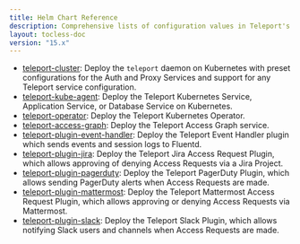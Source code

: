 ```yaml
---
title: Helm Chart Reference
description: Comprehensive lists of configuration values in Teleport's Helm charts
layout: tocless-doc
version: "15.x"
---
```


- [teleport-cluster](/docs/reference/helm-reference/teleport-cluster): Deploy the
  `teleport` daemon on Kubernetes with preset configurations for the Auth and
  Proxy Services and support for any Teleport service configuration.
- [teleport-kube-agent](/docs/reference/helm-reference/teleport-kube-agent): Deploy the
  Teleport Kubernetes Service, Application Service, or Database Service on
  Kubernetes.
- [teleport-operator](/docs/reference/helm-reference/teleport-operator): Deploy the
  Teleport Kubernetes Operator.
- [teleport-access-graph](/docs/reference/helm-reference/teleport-access-graph): Deploy the
  Teleport Access Graph service.
- [teleport-plugin-event-handler](/docs/reference/helm-reference/teleport-plugin-event-handler):
  Deploy the Teleport Event Handler plugin which sends events and session logs
  to Fluentd.
- [teleport-plugin-jira](/docs/reference/helm-reference/teleport-plugin-jira): Deploy
  the Teleport Jira Access Request Plugin, which allows approving of denying
  Access Requests via a Jira Project.
- [teleport-plugin-pagerduty](/docs/reference/helm-reference/teleport-plugin-pagerduty):
  Deploy the Teleport PagerDuty Plugin, which allows sending PagerDuty alerts
  when Access Requests are made.
- [teleport-plugin-mattermost](/docs/reference/helm-reference/teleport-plugin-mattermost):
  Deploy the Teleport Mattermost Access Request Plugin, which allows approving
  or denying Access Requests via Mattermost.
- [teleport-plugin-slack](/docs/reference/helm-reference/teleport-plugin-slack): Deploy
  the Teleport Slack Plugin, which allows notifying Slack users and channels
  when Access Requests are made.
